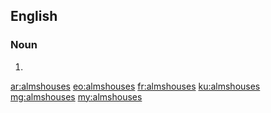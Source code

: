 {{also|alms-houses}}
==English==

===Noun===
{{head|en|noun plural form}}

# {{plural of|almshouse|lang=en}}

[[ar:almshouses]]
[[eo:almshouses]]
[[fr:almshouses]]
[[ku:almshouses]]
[[mg:almshouses]]
[[my:almshouses]]